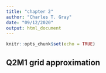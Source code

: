 ```yaml
---
title: "chapter 2"
author: "Charles T. Gray"
date: "09/12/2020"
output: html_document
---
```


```r
knitr::opts_chunk$set(echo = TRUE)
```
 
## Q2M1 grid approximation
